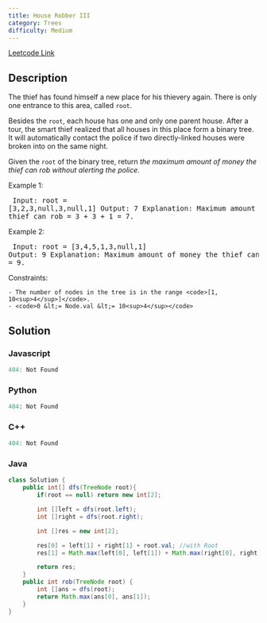 ```yaml
---
title: House Robber III
category: Trees
difficulty: Medium
---
```


<Callout>

[Leetcode Link](https://leetcode.com/problems/house-robber-iii)

</Callout>

## Description
The thief has found himself a new place for his thievery again. There is only one entrance to this area, called <code>root</code>.

Besides the <code>root</code>, each house has one and only one parent house. After a tour, the smart thief realized that all houses in this place form a binary tree. It will automatically contact the police if two directly-linked houses were broken into on the same night.

Given the <code>root</code> of the binary tree, return *the maximum amount of money the thief can rob without alerting the police*.

 
Example 1:
<Image alt="" src="https://assets.leetcode.com/uploads/2021/03/10/rob1-tree.jpg" width={277} height={293} />
<br /><pre className="overflow-x-auto">
Input: root = [3,2,3,null,3,null,1]
Output: 7
Explanation: Maximum amount of money the thief can rob = 3 + 3 + 1 = 7.
</pre>

Example 2:
<Image alt="" src="https://assets.leetcode.com/uploads/2021/03/10/rob2-tree.jpg" width={357} height={293} />
<br /><pre className="overflow-x-auto">
Input: root = [3,4,5,1,3,null,1]
Output: 9
Explanation: Maximum amount of money the thief can rob = 4 + 5 = 9.
</pre>

 
Constraints:


	- The number of nodes in the tree is in the range <code>[1, 10<sup>4</sup>]</code>.
	- <code>0 &lt;= Node.val &lt;= 10<sup>4</sup></code>



## Solution

### Javascript
```javascript
404: Not Found
```
### Python
```python
404: Not Found
```
### C++
```cpp
404: Not Found
```
### Java
```java
class Solution {
    public int[] dfs(TreeNode root){
        if(root == null) return new int[2];

        int []left = dfs(root.left);
        int []right = dfs(root.right);

        int []res = new int[2];

        res[0] = left[1] + right[1] + root.val; //with Root
        res[1] = Math.max(left[0], left[1]) + Math.max(right[0], right[1]); //without Root

        return res;
    }
    public int rob(TreeNode root) {
        int []ans = dfs(root);
        return Math.max(ans[0], ans[1]);
    }
}

```


